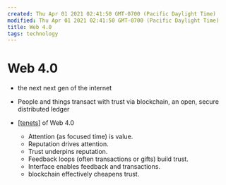 ```yaml
---
created: Thu Apr 01 2021 02:41:50 GMT-0700 (Pacific Daylight Time)
modified: Thu Apr 01 2021 02:41:50 GMT-0700 (Pacific Daylight Time)
title: Web 4.0
tags: technology
---
```


# Web 4.0

- the next next gen of the internet

- People and things transact with trust via blockchain, an open, secure distributed ledger

- [[tenets]] of Web 4.0
  - Attention (as focused time) is value.
  - Reputation drives attention.
  - Trust underpins reputation.
  - Feedback loops (often transactions or gifts) build trust.
  - Interface enables feedback and transactions.
  - blockchain effectively cheapens trust.




[//begin]: # "Autogenerated link references for markdown compatibility"
[tenets]: tenets "tenets"
[//end]: # "Autogenerated link references"